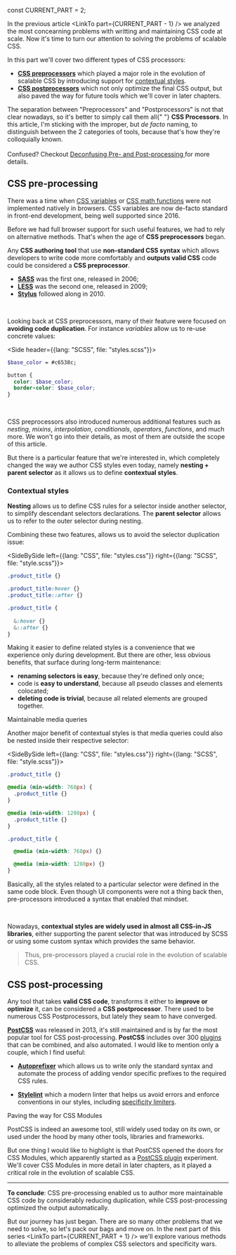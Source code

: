 
const CURRENT_PART = 2;


<TOC current={CURRENT_PART} />

In the previous article <LinkTo part={CURRENT_PART - 1} /> we analyzed the most concearning problems with writting and maintaining CSS code at scale. Now it's time to turn our attention to solving the problems of scalable CSS.

In this part we'll cover two different types of CSS processors:

- [**CSS preprocessors**](#css-pre-processing) which played a major role in the evolution of scalable CSS by introducing support for [contextual styles](#contextual-styles).
- [**CSS postprocessors**](#css-post-processing) which not only optimize the final CSS output, but also paved the way for future tools which we'll cover in later chapters.

<Note>
  The separation between "Preprocessors" and "Postprocessors" is not that
  clear nowadays, so it's better to simply call them all{" "}
  <strong>CSS Processors</strong>. In this article, I'm sticking with the
  improper, but <em>de facto</em> naming, to distinguish between the 2
  categories of tools, because that's how they're colloquially known.
  <br />
  <br />
  Confused? Checkout <a href="https://medium.com/@ddprrt/deconfusing-pre-and-post-processing-d68e3bd078a3">
    Deconfusing Pre- and Post-processing
  </a> for more details.
</Note>

## CSS pre-processing

There was a time when [CSS variables](https://developer.mozilla.org/en-US/docs/Web/CSS/Using_CSS_custom_properties) or [CSS math functions](https://developer.mozilla.org/en-US/docs/Web/CSS/CSS_Functions#math_functions) were not implemented natively in browsers. CSS variables are now de-facto standard in front-end development, being well supported since 2016.

Before we had full browser support for such useful features, we had to rely on alternative methods. That's when the age of **CSS preprocessors** began.

Any **CSS authoring tool** that use **non-standard CSS syntax** which allows developers to write code more comfortably and **outputs valid CSS** code could be considered a **CSS preprocessor**.

- [**SASS**](https://sass-lang.com/) was the first one, released in 2006;
- [**LESS**](https://lesscss.org/) was the second one, released in 2009;
- [**Stylus**](https://stylus-lang.com/) followed along in 2010.

<br />

Looking back at CSS preprocessors, many of their feature were focused on **avoiding code duplication**. For instance _variables_ allow us to re-use concrete values:

<Side header={{lang: "SCSS", file: "styles.scss"}}>

```scss
$base_color = #c6538c;

button {
  color: $base_color;
  border-color: $base_color;
}
```

</Side>

<br />

CSS preprocessors also introduced numerous additional features such as _nesting_, _mixins_, _interpolation_, _conditionals_, _operators_, _functions_, and much more. We won't go into their details, as most of them are outside the scope of this article.

But there is a particular feature that we're interested in, which completely changed the way we author CSS styles even today, namely **nesting + parent selector** as it allows us to define **contextual styles**.

### Contextual styles

**Nesting** allows us to define CSS rules for a selector inside another selector, to simplify descendant selectors declarations. The **parent selector** allows us to refer to the outer selector during nesting.

Combining these two features, allows us to avoid the <LinkTo part={1} hash="selector-duplication">selector duplication</LinkTo> issue:

<!-- prettier-ignore-start -->

<SideBySide left={{lang: "CSS", file: "styles.css"}} right={{lang: "SCSS", file: "style.scss"}}>

```css
.product_title {}

.product_title:hover {}
.product_title::after {}
```

```scss
.product_title {
  
  &:hover {}
  &::after {}
}
```

</SideBySide>

<!-- prettier-ignore-end -->

Making it easier to define related styles is a convenience that we experience only during development. But there are other, less obvious benefits, that surface during long-term maintenance:

- **renaming selectors is easy**, because they're defined only once;
- code is **easy to understand**, because all pseudo classes and elements colocated;
- **deleting code is trivial**, because all related elements are grouped together.

<Subheading>Maintainable media queries</Subheading>

Another major benefit of contextual styles is that media queries could also be nested inside their respective selector:

<!-- prettier-ignore-start -->

<SideBySide left={{lang: "CSS", file: "styles.css"}} right={{lang: "SCSS", file: "style.scss"}}>

```css
.product_title {}

@media (min-width: 768px) {
  .product_title {}
}

@media (min-width: 1280px) {
  .product_title {}
}
```

```scss
.product_title {

  @media (min-width: 768px) {}

  @media (min-width: 1280px) {}
}
```

</SideBySide>

<!-- prettier-ignore-end -->

Basically, all the styles related to a particular selector were defined in the same code block. Even though UI components were not a thing back then, pre-processors introduced a syntax that enabled that mindset.

<br />

Nowadays, **contextual styles are widely used in almost all CSS-in-JS libraries**, either supporting the parent selector that was introduced by SCSS or using some custom syntax which provides the same behavior.

> Thus, pre-processors played a crucial role in the evolution of scalable CSS.

## CSS post-processing

Any tool that takes **valid CSS code**, transforms it either to **improve or optimize** it, can be considered a **CSS postprocessor**. There used to be numerous CSS Postprocessors, but lately they seam to have converged.

[**PostCSS**](https://postcss.org/) was released in 2013, it's still maintained and is by far the most popular tool for CSS post-processing. **PostCSS** includes over 300 [plugins](https://www.postcss.parts/) that can be combined, and also automated. I would like to mention only a couple, which I find useful:

- [**Autoprefixer**](https://github.com/postcss/autoprefixer) which allows us to write only the standard syntax and automate the process of adding vendor specific prefixes to the required CSS rules.
<!-- - [combine-media-query](https://github.com/SassNinja/postcss-combine-media-query) which removes duplication of media queries, considerably reducing the `.css` file size. -->
- [**Stylelint**](https://stylelint.io/) which a modern linter that helps us avoid errors and enforce conventions in our styles, including [specificity limiters](https://stylelint.io/user-guide/rules/list/selector-max-specificity).

<Subheading>Paving the way for CSS Modules</Subheading>

PostCSS is indeed an awesome tool, still widely used today on its own, or used under the hood by many other tools, libraries and frameworks.

But one thing I would like to highlight is that PostCSS opened the doors for <LinkTo part={6} hash="css-modules">CSS Modules</LinkTo>, which apparently started as a [PostCSS plugin](https://github.com/markdalgleish/postcss-local-scope-example) experiment. We'll cover CSS Modules in more detail in later chapters, as it played a critical role in the evolution of scalable CSS.

---

**To conclude**: CSS pre-processing enabled us to author more maintainable CSS code by considerably reducing duplication, while CSS post-processing optimized the output automatically.

But our journey has just began. There are so many other problems that we need to solve, so let's pack our bags and move on. In the next part of this series <LinkTo part={CURRENT_PART + 1} /> we'll explore various methods to alleviate the problems of complex CSS selectors and specificity wars.
